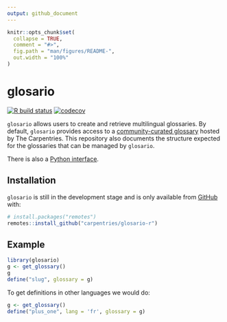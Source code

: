 ```yaml
---
output: github_document
---
```

<!-- README.md is generated from README.Rmd. Please edit that file -->


```r
knitr::opts_chunk$set(
  collapse = TRUE,
  comment = "#>",
  fig.path = "man/figures/README-",
  out.width = "100%"
)
```

# glosario

<!-- badges: start -->
[![R build status](https://github.com/carpentries/glosario-r/workflows/R-CMD-check/badge.svg)](https://github.com/carpentries/glosario-r/actions)
[![codecov](https://codecov.io/gh/carpentries/glosario-r/branch/master/graph/badge.svg)](https://codecov.io/gh/carpentries/glosario-r)
<!-- badges: end -->

`glosario` allows users to create and retrieve multilingual glossaries. By
default, `glosario` provides access to a [community-curated glossary](https://github.com/carpentries/glosario) hosted by The Carpentries. This repository also documents the structure expected for the glossaries that can be managed by `glosario`. 

There is also a [Python interface](https://glosario.readthedocs.io/en/latest/).

## Installation

`glosario` is still in the development stage and is only available from [GitHub](https://github.com/) with:

``` r
# install.packages("remotes")
remotes::install_github("carpentries/glosario-r")
```
## Example


```r
library(glosario)
g <- get_glossary()
g
define("slug", glossary = g)
```

To get definitions in other languages we would do:

```r
g <- get_glossary()
define("plus_one", lang = 'fr', glossary = g)
```
